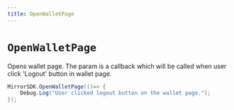 ```yaml
---
title: OpenWalletPage
---
```


# `OpenWalletPage`

Opens wallet page.
The param is a callback which will be called when user click 'Logout' button in wallet page.

```csharp
MirrorSDK.OpenWalletPage(()=> {
    Debug.Log("User clicked logout button on the wallet page.");
});
```